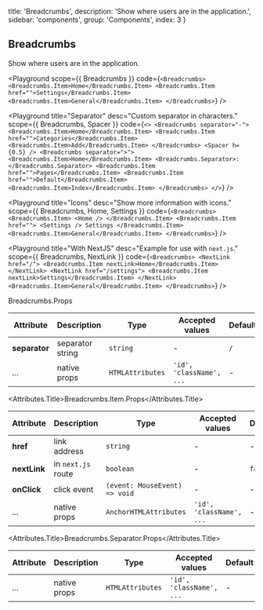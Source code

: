 
  title: 'Breadcrumbs',
  description: 'Show where users are in the application.',
  sidebar: 'components',
  group: 'Components',
  index: 3
}

## Breadcrumbs

Show where users are in the application.

<Playground
  scope={{ Breadcrumbs }}
  code={`
<Breadcrumbs>
  <Breadcrumbs.Item>Home</Breadcrumbs.Item>
  <Breadcrumbs.Item href="">Settings</Breadcrumbs.Item>
  <Breadcrumbs.Item>General</Breadcrumbs.Item>
</Breadcrumbs>
`}
/>

<Playground
  title="Separator"
  desc="Custom separator in characters."
  scope={{ Breadcrumbs, Spacer }}
  code={`
<>
  <Breadcrumbs separator="-">
    <Breadcrumbs.Item>Home</Breadcrumbs.Item>
    <Breadcrumbs.Item href="">Categories</Breadcrumbs.Item>
    <Breadcrumbs.Item>Add</Breadcrumbs.Item>
  </Breadcrumbs>
  <Spacer h={0.5} />
  <Breadcrumbs separator=">">
    <Breadcrumbs.Item>Home</Breadcrumbs.Item>
    <Breadcrumbs.Separator>:</Breadcrumbs.Separator>
    <Breadcrumbs.Item href="">Pages</Breadcrumbs.Item>
    <Breadcrumbs.Item href="">Default</Breadcrumbs.Item>
    <Breadcrumbs.Item>Index</Breadcrumbs.Item>
  </Breadcrumbs>
</>
`}
/>

<Playground
  title="Icons"
  desc="Show more information with icons."
  scope={{ Breadcrumbs, Home, Settings }}
  code={`
<Breadcrumbs>
  <Breadcrumbs.Item>
    <Home />
  </Breadcrumbs.Item>
  <Breadcrumbs.Item href="">
    <Settings /> Settings
  </Breadcrumbs.Item>
  <Breadcrumbs.Item>General</Breadcrumbs.Item>
</Breadcrumbs>
`}
/>

<Playground
  title="With NextJS"
  desc="Example for use with `next.js`."
  scope={{ Breadcrumbs, NextLink }}
  code={`
<Breadcrumbs>
  <NextLink href="/">
    <Breadcrumbs.Item nextLink>Home</Breadcrumbs.Item>
  </NextLink>
  <NextLink href="/settings">
    <Breadcrumbs.Item nextLink>Settings</Breadcrumbs.Item>
  </NextLink>
  <Breadcrumbs.Item>General</Breadcrumbs.Item>
</Breadcrumbs>
`}
/>

<Attributes edit="/pages/docs/components/breadcrumbs.mdx">
<Attributes.Title>Breadcrumbs.Props</Attributes.Title>

| Attribute     | Description      | Type             | Accepted values          | Default |
| ------------- | ---------------- | ---------------- | ------------------------ | ------- |
| **separator** | separator string | `string`         | -                        | `/`     |
| ...           | native props     | `HTMLAttributes` | `'id', 'className', ...` | -       |

<Attributes.Title>Breadcrumbs.Item.Props</Attributes.Title>

| Attribute    | Description        | Type                          | Accepted values          | Default |
| ------------ | ------------------ | ----------------------------- | ------------------------ | ------- |
| **href**     | link address       | `string`                      | -                        | -       |
| **nextLink** | in `next.js` route | `boolean`                     | -                        | `false` |
| **onClick**  | click event        | `(event: MouseEvent) => void` | -                        | -       |
| ...          | native props       | `AnchorHTMLAttributes`        | `'id', 'className', ...` | -       |

<Attributes.Title>Breadcrumbs.Separator.Props</Attributes.Title>

| Attribute | Description  | Type             | Accepted values          | Default |
| --------- | ------------ | ---------------- | ------------------------ | ------- |
| ...       | native props | `HTMLAttributes` | `'id', 'className', ...` | -       |

</Attributes>

